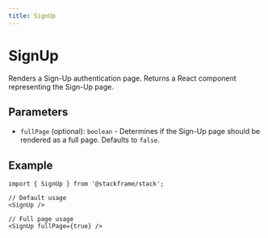 ```yaml
---
title: SignUp
---
```


# SignUp

Renders a Sign-Up authentication page. Returns a React component representing the Sign-Up page.

## Parameters

- `fullPage` (optional): `boolean` - Determines if the Sign-Up page should be rendered as a full page. Defaults to `false`.

## Example

```tsx
import { SignUp } from '@stackframe/stack';

// Default usage
<SignUp />

// Full page usage
<SignUp fullPage={true} />
```